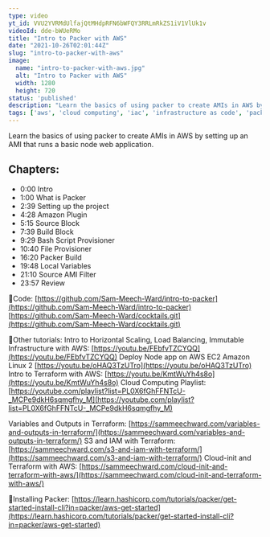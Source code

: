 ```yaml
---
type: video
yt_id: VVU2YVRMdUlfajQtMHdpRFN6bWFQY3RRLmRkZS1iV1VlUk1v
videoId: dde-bWUeRMo
title: "Intro to Packer with AWS"
date: "2021-10-26T02:01:44Z"
slug: "intro-to-packer-with-aws"
image: 
  name: "intro-to-packer-with-aws.jpg"
  alt: "Intro to Packer with AWS"
  width: 1280
  height: 720
status: 'published'
description: "Learn the basics of using packer to create AMIs in AWS by setting up an AMI that runs a basic node web application."
tags: ['aws', 'cloud computing', 'iac', 'infrastructure as code', 'packer', 'terraform', 'devops', 'AMI', 'image']
---
```


Learn the basics of using packer to create AMIs in AWS by setting up an AMI that runs a basic node web application.


## Chapters:

* 0:00​ Intro
* 1:00 What is Packer
* 2:39 Setting up the project
* 4:28 Amazon Plugin
* 5:15 Source Block
* 7:39 Build Block
* 9:29 Bash Script Provisioner
* 10:40 File Provisioner
* 16:20 Packer Build
* 19:48 Local Variables
* 21:10 Source AMI Filter
* 23:57 Review

🔗Code:
[https://github.com/Sam-Meech-Ward/intro-to-packer](https://github.com/Sam-Meech-Ward/intro-to-packer)
[https://github.com/Sam-Meech-Ward/cocktails.git](https://github.com/Sam-Meech-Ward/cocktails.git)

🔗Other tutorials:
Intro to Horizontal Scaling, Load Balancing, Immutable Infrastructure with AWS: [https://youtu.be/FEbfvTZCYQQ](https://youtu.be/FEbfvTZCYQQ)
Deploy Node app on AWS EC2 Amazon Linux 2 [https://youtu.be/oHAQ3TzUTro](https://youtu.be/oHAQ3TzUTro)
Intro to Terraform with AWS: [https://youtu.be/KmtWuYh4s8o](https://youtu.be/KmtWuYh4s8o)
Cloud Computing Playlist: [https://youtube.com/playlist?list=PL0X6fGhFFNTcU-_MCPe9dkH6sqmgfhy_M](https://youtube.com/playlist?list=PL0X6fGhFFNTcU-_MCPe9dkH6sqmgfhy_M)

Variables and Outputs in Terraform: [https://sammeechward.com/variables-and-outputs-in-terraform/](https://sammeechward.com/variables-and-outputs-in-terraform/)
S3 and IAM with Terraform: [https://sammeechward.com/s3-and-iam-with-terraform/](https://sammeechward.com/s3-and-iam-with-terraform/)
Cloud-init and Terraform with AWS: [https://sammeechward.com/cloud-init-and-terraform-with-aws/](https://sammeechward.com/cloud-init-and-terraform-with-aws/)

🔗Installing Packer:
[https://learn.hashicorp.com/tutorials/packer/get-started-install-cli?in=packer/aws-get-started](https://learn.hashicorp.com/tutorials/packer/get-started-install-cli?in=packer/aws-get-started)


